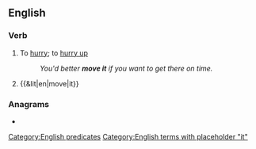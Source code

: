==English==

===Verb===
{{en-verb|*}}

# {{lb|en|colloquial}} To [[hurry]]; to [[hurry up]]
#: ''You'd better '''move it''' if you want to get there on time.''
# {{&lit|en|move|it}}

===Anagrams===
* {{anagrams|en|a=eimotv|evomit|motive}}

[[Category:English predicates]]
[[Category:English terms with placeholder "it"]]